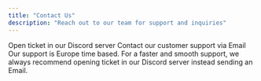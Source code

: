 ```yaml
---
title: "Contact Us"
description: "Reach out to our team for support and inquiries"
---
```


<Columns cols={2}>
  <Card title="Discord" icon="comment-text" color="#025bff" href="https://discord.gg/Hhg94t6JRG">
    Open ticket in our Discord server
  </Card>
  <Card title="Email" icon="envelope-dot" color="#025bff" href="to:team@quantumproxies.net">
    Contact our customer support via Email
  </Card>
</Columns>

<Tip>
  Our support is Europe time based. For a faster and smooth support, we always recommend opening ticket in our Discord server instead sending an Email.
</Tip>